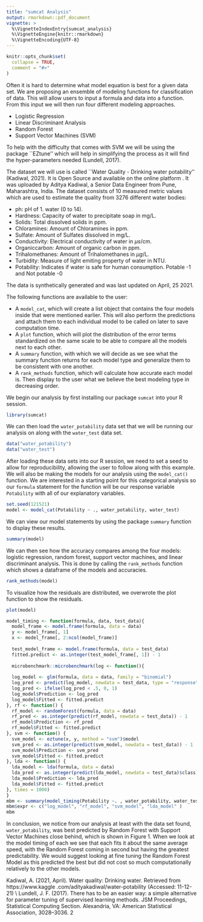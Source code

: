```yaml
---
title: "sumcat Analysis"
output: rmarkdown::pdf_document
vignette: >
  %\VignetteIndexEntry{sumcat_analysis}
  %\VignetteEngine{knitr::rmarkdown}
  %\VignetteEncoding{UTF-8}
---
```


```r
knitr::opts_chunk$set(
  collapse = TRUE,
  comment = "#>"
)
```
\section*{Introduction}
Often it is hard to determine what model equation is best for a given data set. We are proposing an ensemble of modeling functions for classification of data.  This will allow users to input a formula and data into a function. From this input we will then run four different modeling approaches. 

* Logistic Regression
* Linear Discriminant Analysis
* Random Forest
* Support Vector Machines (SVM)

To help with the difficulty that comes with SVM we will be using the package ``EZtune'' which will help in simplifying the process as it will find the hyper-parameters needed (Lundell, 2017).

\section*{Data}
The dataset we will use is called ``Water Quality - Drinking water potability'' (Kadiwal, 2021). It is Open Source and available on the online platform \url{Kaggle.com}. It was uploaded by Aditya Kadiwal, a Senior Data Engineer from Pune, Maharashtra, India. The dataset consists of 10 measured metric values which are used to estimate the quality from 3276 different water bodies:

* ph: pH of 1. water (0 to 14).
* Hardness: Capacity of water to precipitate soap in mg/L.
* Solids: Total dissolved solids in ppm.
* Chloramines: Amount of Chloramines in ppm.
* Sulfate: Amount of Sulfates dissolved in mg/L.
* Conductivity: Electrical conductivity of water in $\mu s$/cm.
* Organiccarbon: Amount of organic carbon in ppm.
* Trihalomethanes: Amount of Trihalomethanes in $\mu g$/L.
* Turbidity: Measure of light emiting property of water in NTU.
* Potability: Indicates if water is safe for human consumption. Potable -1 and Not potable -0

The data is synthetically generated and was last updated on April, 25 2021.

\section*{Functions}
The following functions are available to the user:  

* A `model_cat`, which will create a list object that contains the four models inside that were mentioned earlier. This will also perform the predictions and attach them to each individual model to be called on later to save computation time.
* A `plot` function, which will  plot the distribution of the error terms standardized on the same scale to be able to compare all the models next to each other.
* A `summary` function, with which we will decide as we see what the summary function returns for each model type and generalize them to be consistent with one another.
* A `rank_methods` function, which will calculate how accurate each model is. Then display to the user what we believe the best modeling type in decreasing order.

\section*{Analysis}
We begin our analysis by first installing our package `sumcat` into your R session.
```r
library(sumcat)
```

We can then load the `water_potability` data set that we will be running our analysis on along with the `water_test` data set.

```r
data("water_potability")
data("water_test")
```

After loading these data sets into our R session, we need to set a seed to allow for reproducibility, allowing the user to follow along with this example. We will also be making the models for our analysis using the `model_cat()` function. We are interested in a starting point for this categorical analysis so our `formula` statement for the function will be our response variable `Potability` with all of our explanatory variables.

```r
set.seed(121521)
model <- model_cat(Potability ~ ., water_potability, water_test)
```

We can view our model statements by using the package `summary` function to display these results.

```r
summary(model)

```

We can then see how the accuracy compares among the four models: logistic regression, random forest, support vector machines, and linear discriminant analysis. This is done by calling the `rank_methods` function which shows a dataframe of the models and accuracies.

```r
rank_methods(model)
```
\newpage
To visualize how the residuals are distributed, we overwrote the plot function
to show the residuals. 
```r
plot(model)
```


```r
model_timing <- function(formula, data, test_data){
  model_frame <- model.frame(formula, data = data)
  y <- model_frame[, 1]
  x <- model_frame[, 2:ncol(model_frame)]
  
  test_model_frame <- model.frame(formula, data = test_data)
  fitted.predict <- as.integer(test_model_frame[, 1]) - 1
  
  microbenchmark::microbenchmark(log <- function(){
  
  log_model <- glm(formula, data = data, family = "binomial")
  log_pred <- predict(log_model, newdata = test_data, type = "response")
  log_pred <- ifelse(log_pred < .5, 0, 1)
  log_model$Prediction <- log_pred
  log_model$Fitted <- fitted.predict
}, rf <- function() {
  rf_model <- randomForest(formula, data = data)
  rf_pred <- as.integer(predict(rf_model, newdata = test_data)) - 1
  rf_model$Prediction <- rf_pred
  rf_model$Fitted <- fitted.predict
}, svm <- function() {
  svm_model <- eztune(x, y, method = "svm")$model
  svm_pred <- as.integer(predict(svm_model, newdata = test_data)) - 1
  svm_model$Prediction <- svm_pred
  svm_model$Fitted <- fitted.predict
}, lda <- function() {
  lda_model <- lda(formula, data = data)
  lda_pred <- as.integer(predict(lda_model, newdata = test_data)$class) - 1
  lda_model$Prediction <- lda_pred
  lda_model$Fitted <- fitted.predict
}, times = 1000)
}
mbm <- summary(model_timing(Potability ~. , water_potability, water_test))
mbm$expr <- c("log_model", "rf_model", "svm_model", "lda_model" )
mbm
```

\section*{Conclusion}
In conclusion, we notice from our analysis at least with the data set found, `water_potability`, was best predicted by Random Forest with Support Vector Machines close behind, which is shown in Figure 1. When we look at the model timing of each we see that each fits it about the same average speed, with the Random Forest coming in second but having the greatest predictability. We would suggest looking at fine tuning the Random Forest Model as this predicted the best but did not cost so much computationally relatively to the other models.


\section*{References}
Kadiwal, A. (2021, April). Water quality: Drinking water. Retrieved from https://www.kaggle
.com/adityakadiwal/water-potability (Accessed: 11-12-21) \vspace{.1in} \\
Lundell, J. F. (2017). There has to be an easier way: a simple alternative for parameter tuning
of supervised learning methods. JSM Proceedings, Statistical Computing Section. Alexandria,
VA: American Statistical Association, 3028–3036.
2




